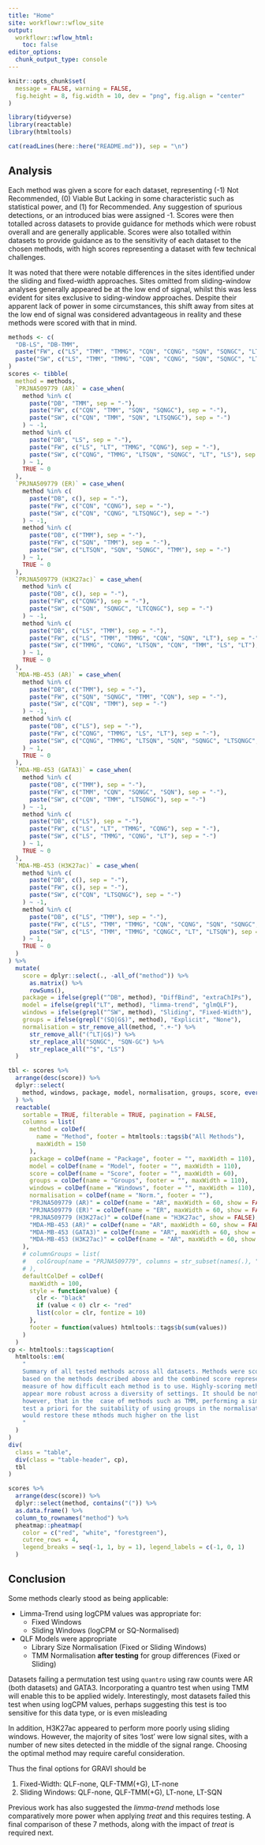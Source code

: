 ```yaml
---
title: "Home"
site: workflowr::wflow_site
output:
  workflowr::wflow_html:
    toc: false
editor_options:
  chunk_output_type: console
---
```


```r
knitr::opts_chunk$set(
  message = FALSE, warning = FALSE,
  fig.height = 8, fig.width = 10, dev = "png", fig.align = "center"
)
```

```r
library(tidyverse)
library(reactable)
library(htmltools)
```


```r
cat(readLines(here::here("README.md")), sep = "\n")
```


## Analysis

Each method was given a score for each dataset, representing (-1) Not Recommended, (0) Viable But Lacking in some characteristic such as statistical power, and (1) for Recommended.
Any suggestion of spurious detections, or an introduced bias were assigned -1.
Scores were then totalled across datasets to provide guidance for methods which were robust overall and are generally applicable.
Scores were also totalled within datasets to provide guidance as to the sensitivity of each dataset to the chosen methods, with high scores representing a dataset with few technical challenges.

It was noted that there were notable differences in the sites identified under the sliding and fixed-width approaches.
Sites omitted from sliding-window analyses generally appeared be at the low end of signal, whilst this was less evident for sites exclusive to siding-window approaches.
Despite their apparent lack of power in some circumstances, this shift away from sites at the low end of signal was considered advantageous in reality and these methods were scored with that in mind.



```r
methods <- c(
  "DB-LS", "DB-TMM", 
  paste("FW", c("LS", "TMM", "TMMG", "CQN", "CQNG", "SQN", "SQNGC", "LT"), sep = "-"),
  paste("SW", c("LS", "TMM", "TMMG", "CQN", "CQNG", "SQN", "SQNGC", "LT", "LTSQN", "LTSQNGC"), sep = "-")
)
scores <- tibble(
  method = methods,
  `PRJNA509779 (AR)` = case_when(
    method %in% c(
      paste("DB", "TMM", sep = "-"), 
      paste("FW", c("CQN", "TMM", "SQN", "SQNGC"), sep = "-"),
      paste("SW", c("CQN", "TMM", "SQN", "LTSQNGC"), sep = "-")
    ) ~ -1,
    method %in% c(
      paste("DB", "LS", sep = "-"), 
      paste("FW", c("LS", "LT", "TMMG", "CQNG"), sep = "-"),
      paste("SW", c("CQNG", "TMMG", "LTSQN", "SQNGC", "LT", "LS"), sep = "-")
    ) ~ 1,
    TRUE ~ 0
  ),
  `PRJNA509779 (ER)` = case_when(
    method %in% c(
      paste("DB", c(), sep = "-"),
      paste("FW", c("CQN", "CQNG"), sep = "-"),
      paste("SW", c("CQN", "CQNG", "LTSQNGC"), sep = "-")
    ) ~ -1,
    method %in% c(
      paste("DB", c("TMM"), sep = "-"), 
      paste("FW", c("SQN", "TMM"), sep = "-"),
      paste("SW", c("LTSQN", "SQN", "SQNGC", "TMM"), sep = "-")
    ) ~ 1,
    TRUE ~ 0
  ),
  `PRJNA509779 (H3K27ac)` = case_when(
    method %in% c(
      paste("DB", c(), sep = "-"),
      paste("FW", c("CQNG"), sep = "-"),
      paste("SW", c("SQN", "SQNGC", "LTCQNGC"), sep = "-")
    ) ~ -1,
    method %in% c(
      paste("DB", c("LS", "TMM"), sep = "-"), 
      paste("FW", c("LS", "TMM", "TMMG", "CQN", "SQN", "LT"), sep = "-"),
      paste("SW", c("TMMG", "CQNG", "LTSQN", "CQN", "TMM", "LS", "LT"), sep = "-")
    ) ~ 1,
    TRUE ~ 0
  ),
  `MDA-MB-453 (AR)` = case_when(
    method %in% c(
      paste("DB", c("TMM"), sep = "-"), 
      paste("FW", c("SQN", "SQNGC", "TMM", "CQN"), sep = "-"),
      paste("SW", c("CQN", "TMM"), sep = "-")
    ) ~ -1,
    method %in% c(
      paste("DB", c("LS"), sep = "-"), 
      paste("FW", c("CQNG", "TMMG", "LS", "LT"), sep = "-"),
      paste("SW", c("CQNG", "TMMG", "LTSQN", "SQN", "SQNGC", "LTSQNGC", "LS", "LT"), sep = "-")
    ) ~ 1,
    TRUE ~ 0
  ),
  `MDA-MB-453 (GATA3)` = case_when(
    method %in% c(
      paste("DB", c("TMM"), sep = "-"), 
      paste("FW", c("TMM", "CQN", "SQNGC", "SQN"), sep = "-"),
      paste("SW", c("CQN", "TMM", "LTSQNGC"), sep = "-")
    ) ~ -1,
    method %in% c(
      paste("DB", c("LS"), sep = "-"), 
      paste("FW", c("LS", "LT", "TMMG", "CQNG"), sep = "-"),
      paste("SW", c("LS", "TMMG", "CQNG", "LT"), sep = "-")
    ) ~ 1,
    TRUE ~ 0
  ),
  `MDA-MB-453 (H3K27ac)` = case_when(
    method %in% c(
      paste("DB", c(), sep = "-"), 
      paste("FW", c(), sep = "-"),
      paste("SW", c("CQN", "LTSQNGC"), sep = "-")
    ) ~ -1,
    method %in% c(
      paste("DB", c("LS", "TMM"), sep = "-"), 
      paste("FW", c("LS", "TMM", "TMMG", "CQN", "CQNG", "SQN", "SQNGC", "LT"), sep = "-"),
      paste("SW", c("LS", "TMM", "TMMG", "CQNGC", "LT", "LTSQN"), sep = "-")
    ) ~ 1,
    TRUE ~ 0
  )
) %>% 
  mutate(
    score = dplyr::select(., -all_of("method")) %>% 
      as.matrix() %>% 
      rowSums(),
    package = ifelse(grepl("^DB", method), "DiffBind", "extraChIPs"),
    model = ifelse(grepl("LT", method), "limma-trend", "glmQLF"),
    windows = ifelse(grepl("^SW", method), "Sliding", "Fixed-Width"),
    groups = ifelse(grepl("(SQ|G$)", method), "Explicit", "None"),
    normalisation = str_remove_all(method, ".+-") %>% 
      str_remove_all("(^LT|G$)") %>% 
      str_replace_all("SQNGC", "SQN-GC") %>% 
      str_replace_all("^$", "LS")
  )
```

```r
tbl <- scores %>% 
  arrange(desc(score)) %>% 
  dplyr::select(
    method, windows, package, model, normalisation, groups, score, everything()
  ) %>% 
  reactable(
    sortable = TRUE, filterable = TRUE, pagination = FALSE,
    columns = list(
      method = colDef(
        name = "Method", footer = htmltools::tags$b("All Methods"), 
        maxWidth = 150
      ),
      package = colDef(name = "Package", footer = "", maxWidth = 110),
      model = colDef(name = "Model", footer = "", maxWidth = 110),
      score = colDef(name = "Score", footer = "", maxWidth = 60),
      groups = colDef(name = "Groups", footer = "", maxWidth = 110),
      windows = colDef(name = "Windows", footer = "", maxWidth = 110),
      normalisation = colDef(name = "Norm.", footer = ""),
      "PRJNA509779 (AR)" = colDef(name = "AR", maxWidth = 60, show = FALSE),
      "PRJNA509779 (ER)" = colDef(name = "ER", maxWidth = 60, show = FALSE),
      "PRJNA509779 (H3K27ac)" = colDef(name = "H3K27ac", show = FALSE),
      "MDA-MB-453 (AR)" = colDef(name = "AR", maxWidth = 60, show = FALSE),
      "MDA-MB-453 (GATA3)" = colDef(name = "AR", maxWidth = 60, show = FALSE),
      "MDA-MB-453 (H3K27ac)" = colDef(name = "AR", maxWidth = 60, show = FALSE)
    ),
    # columnGroups = list(
    #   colGroup(name = "PRJNA509779", columns = str_subset(names(.), "PRJNA509779"))
    # ),
    defaultColDef = colDef(
      maxWidth = 100, 
      style = function(value) {
        clr <- "black"
        if (value < 0) clr <- "red"
        list(color = clr, fontize = 10)
      },
      footer = function(values) htmltools::tags$b(sum(values))
    )
  )
cp <- htmltools::tags$caption(
  htmltools::em(
    "
    Summary of all tested methods across all datasets. Methods were scored 
    based on the methods described above and the combined score represents a
    measure of how difficult each method is to use. Highly-scoring methods 
    appear more robust across a diversity of settings. It should be noted,
    however, that in the  case of methods such as TMM, performing a simple
    test a priori for the suitability of using groups in the normalisation, 
    would restore these mthods much higher on the list
    "
  )
)
div(
  class = "table",
  div(class = "table-header", cp),
  tbl
)
```

```r
scores %>% 
  arrange(desc(score)) %>% 
  dplyr::select(method, contains("(")) %>% 
  as.data.frame() %>% 
  column_to_rownames("method") %>% 
  pheatmap::pheatmap(
    color = c("red", "white", "forestgreen"), 
    cutree_rows = 4,
    legend_breaks = seq(-1, 1, by = 1), legend_labels = c(-1, 0, 1)
  )
```

## Conclusion

Some methods clearly stood as being applicable:

- Limma-Trend using logCPM values was appropriate for:
  - Fixed Windows
  - Sliding Windows (logCPM or SQ-Normalised)
  
- QLF Models were appropriate
  - Library Size Normalisation (Fixed or Sliding Windows)
  - TMM Normalisation **after testing** for group differences (Fixed or Sliding)
  
Datasets failing a permutation test using `quantro` using raw counts were AR (both datasets) and GATA3.
Incorporating a quantro test when using TMM will enable this to be applied widely.
Interestingly, most datasets failed this test when using logCPM values, perhaps suggesting this test is too sensitive for this data type, or is even misleading

In addition, H3K27ac appeared to perform more poorly using sliding windows.
However, the majority of sites 'lost' were low signal sites, with a number of new sites detected in the middle of the signal range.
Choosing the optimal method may require careful consideration.

Thus the final options for GRAVI should be

1. Fixed-Width: QLF-none, QLF-TMM(+G), LT-none
2. Sliding Windows: QLF-none, QLF-TMM(+G), LT-none, LT-SQN

Previous work has also suggested the *limma-trend* methods lose comparatively more power when applying *treat* and this requires testing.
A final comparison of these 7 methods, along with the impact of *treat* is required next.

